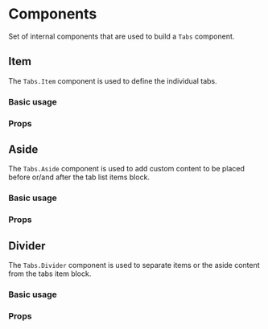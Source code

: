 

<Meta title="Components/Navigation/Tabs/components/Docs" of={ItemStories} />

# Components

Set of internal components that are used to build a `Tabs` component.

## Item

The `Tabs.Item` component is used to define the individual tabs.

### Basic usage

<Canvas of={ItemStories.Item} />

### Props

<ArgTypes of={ItemStories} />

## Aside

The `Tabs.Aside` component is used to add custom content to be placed before or/and after the tab list items block.

### Basic usage

<Canvas of={AsideStories.Aside} />

### Props

<ArgTypes of={AsideStories} />

## Divider

The `Tabs.Divider` component is used to separate items or the aside content from the tabs item block.

### Basic usage

<Canvas of={DividerStories.Divider} />

### Props

<ArgTypes of={DividerStories} />
